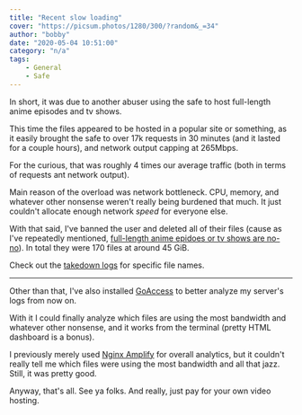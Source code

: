 ```yaml
---
title: "Recent slow loading"
cover: "https://picsum.photos/1280/300/?random&_=34"
author: "bobby"
date: "2020-05-04 10:51:00"
category: "n/a"
tags:
    - General
    - Safe
---
```


In short, it was due to another abuser using the safe to host full-length anime episodes and tv shows.

This time the files appeared to be hosted in a popular site or something, as it easily brought the safe to over 17k requests in 30 minutes (and it lasted for a couple hours), and network output capping at 265Mbps.

For the curious, that was roughly 4 times our average traffic (both in terms of requests ant network output).

Main reason of the overload was network bottleneck. CPU, memory, and whatever other nonsense weren't really being burdened that much. It just couldn't allocate enough network *speed* for everyone else.

With that said, I've banned the user and deleted all of their files (cause as I've repeatedly mentioned, [full-length anime epidoes or tv shows are no-no](/test-some-embeds)). In total they were 170 files at around 45 GiB.

Check out the [takedown logs](/takedown-logs) for specific file names.

---

Other than that, I've also installed [GoAccess](https://goaccess.io/) to better analyze my server's logs from now on.

With it I could finally analyze which files are using the most bandwidth and whatever other nonsense, and it works from the terminal (pretty HTML dashboard is a bonus).

I previously merely used [Nginx Amplify](https://amplify.nginx.com/docs/guide-introduction.html) for overall analytics, but it couldn't really tell me which files were using the most bandwidth and all that jazz. Still, it was pretty good.

Anyway, that's all. See ya folks. And really, just pay for your own video hosting.
